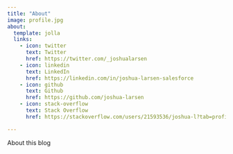 ```yaml
---
title: "About"
image: profile.jpg
about:
  template: jolla
  links:
    - icon: twitter
      text: Twitter
      href: https://twitter.com/_joshualarsen
    - icon: linkedin
      text: LinkedIn
      href: https://linkedin.com/in/joshua-larsen-salesforce
    - icon: github
      text: Github
      href: https://github.com/joshua-larsen
    - icon: stack-overflow
      text: Stack Overflow
      href: https://stackoverflow.com/users/21593536/joshua-l?tab=profile

---
```


About this blog
